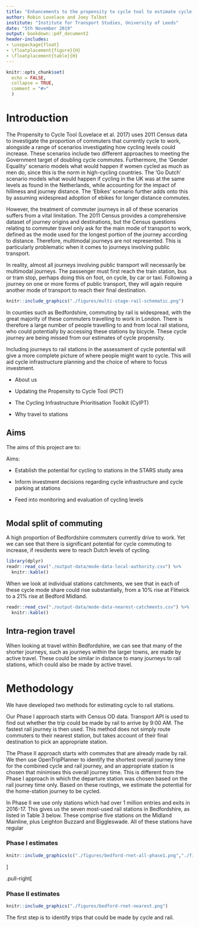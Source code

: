 ```yaml
---
title: "Enhancements to the propensity to cycle tool to estimate cycle-to-station potential"
author: Robin Lovelace and Joey Talbot
institute: "Institute for Transport Studies, University of Leeds"
date: "5th November 2019"
output: bookdown::pdf_document2
header-includes: 
- \usepackage{float} 
- \floatplacement{figure}{H}
- \floatplacement{table}{H}
---
```


```r
knitr::opts_chunk$set(
  echo = FALSE,   
  collapse = TRUE,
  comment = "#>"
  )
```

# Introduction

The Propensity to Cycle Tool (Lovelace et al. 2017) uses 2011 Census data to investigate the proportion of commuters that currently cycle to work, alongside a range of scenarios investigating how cycling levels could increase. These scenarios include two different approaches to meeting the Government target of doubling cycle commutes. Furthermore, the 'Gender Equality' scenario models what would happen if women cycled as much as men do, since this is the norm in high-cycling countries. The 'Go Dutch' scenario models what would happen if cycling in the UK was at the same levels as found in the Netherlands, while accounting for the impact of hilliness and journey distance.  The 'Ebikes' scenario further adds onto this by assuming widespread adoption of ebikes for longer distance commutes. 

However, the treatment of commuter journeys in all of these scenarios suffers from a vital limitation. The 2011 Census provides a comprehensive dataset of journey origins and destinations, but the Census questions relating to commuter travel only ask for the main mode of transport to work, defined as the mode used for the longest portion of the journey according to distance. Therefore, multimodal journeys are not represented. This is particularly problematic when it comes to journeys involving public transport. 

In reality, almost all journeys involving public transport will necessarily be multimodal journeys. The passenger must first reach the train station, bus or tram stop, perhaps doing this on foot, on cycle, by car or taxi. Following a journey on one or more forms of public transport, they will again require another mode of transport to reach their final destination. 

```r
knitr::include_graphics("./figures/multi-stage-rail-schematic.png")
```

In counties such as Bedfordshire, commuting by rail is widespread, with the great majority of these commuters travelling to work in London. There is therefore a large number of people travelling to and from local rail stations, who could potentially by accessing these stations by bicycle. These cycle journey are being missed from our estimates of cycle propensity.

Including journeys to rail stations in the assessment of cycle potential will give a more complete picture of where people might want to cycle. This will aid cycle infrastructure planning and the choice of where to focus investment. 

- About us

- Updating the Propensity to Cycle Tool (PCT)

- The Cycling Infrastructure Prioritisation Toolkit (CyIPT)

- Why travel to stations


## Aims

The aims of this project are to:

Aims: 

- Establish the potential for cycling to stations in the STARS study area

- Inform investment decisions regarding cycle infrastructure and cycle parking at stations

- Feed into monitoring and evaluation of cycling levels

```r

```


## Modal split of commuting

A high proportion of Bedfordshire commuters currently drive to work. Yet we can see that there is significant potential for cycle commuting to increase, if residents were to reach Dutch levels of cycling. 

```r
library(dplyr)
readr::read_csv("./output-data/mode-data-local-authority.csv") %>% 
  knitr::kable()
```

When we look at individual stations catchments, we see that in each of these cycle mode share could rise substantially, from a 10% rise at Flitwick to a 21% rise at Bedford Midland.

```r
readr::read_csv("./output-data/mode-data-nearest-catchments.csv") %>% 
  knitr::kable()
```

## Intra-region travel

When looking at travel within Bedfordshire, we can see that many of the shorter journeys, such as journeys within the larger towns, are made by active travel. These could be similar in distance to many journeys to rail stations, which could also be made by active travel. 



# Methodology

We have developed two methods for estimating cycle to rail stations. 

Our Phase I approach starts with Census OD data. Transport API is used to find out whether the trip could be made by rail to arrive by 9:00 AM. The fastest rail journey is then used. This method does not simply route commuters to their nearest station, but takes account of their final destination to pick an appropriate station. 

The Phase II approach starts with commutes that are already made by rail. We then use OpenTripPlanner to identify the shortest overall journey time for the combined cycle and rail journey, and an appropriate station is chosen that minimises this overall journey time. This is different from the Phase I approach in which the departure station was chosen based on the rail journey time only. Based on these routings, we estimate the potential for the home-station journey to be cycled. 

In Phase II we use only stations which had over 1 million entries and exits in 2016-17. This gives us the seven most-used rail stations in Bedfordshire, as listed in Table 3 below. These comprise five stations on the Midland Mainline, plus Leighton Buzzard and Biggleswade. All of these stations have regular 

### Phase I estimates

```r
knitr::include_graphics(c("./figures/bedford-rnet-all-phase1.png","./figures/bedford-rnet-nearest.png"))
```


]


.pull-right[

### Phase II estimates

```r
knitr::include_graphics("./figures/bedford-rnet-nearest.png")
```


The first step is to identify trips that could be made by cycle and rail. 

